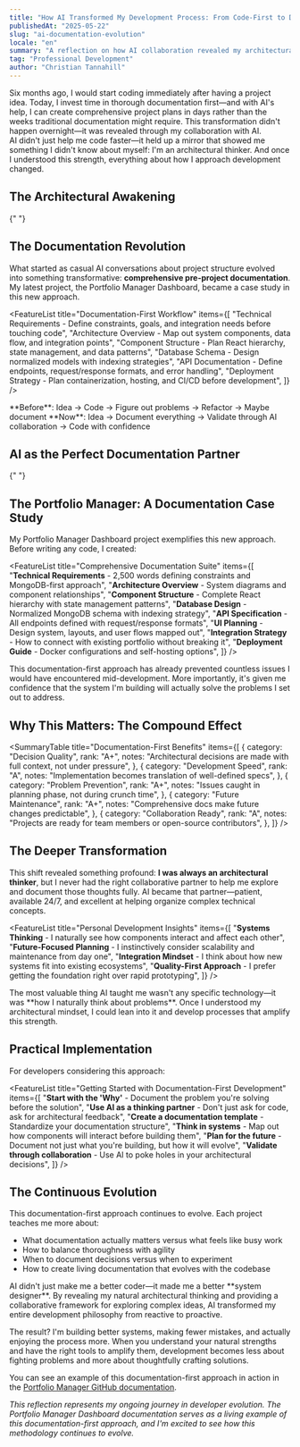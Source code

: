 ```yaml
---
title: "How AI Transformed My Development Process: From Code-First to Documentation-First"
publishedAt: "2025-05-22"
slug: "ai-documentation-evolution"
locale: "en"
summary: "A reflection on how AI collaboration revealed my architectural strengths and fundamentally changed my approach to project planning through comprehensive documentation."
tag: "Professional Development"
author: "Christian Tannahill"
---
```


<Callout type="info" title="A Developer's Evolution" icon="🌱">
  Six months ago, I would start coding immediately after having a project idea.
  Today, I invest time in thorough documentation first—and with AI's help, I can
  create comprehensive project plans in days rather than the weeks traditional
  documentation might require. This transformation didn't happen overnight—it
  was revealed through my collaboration with AI.
</Callout>

<br />

<Callout type="success" title="The Revelation" icon="💡">
  AI didn't just help me code faster—it held up a mirror that showed me
  something I didn't know about myself: I'm an architectural thinker. And once I
  understood this strength, everything about how I approach development changed.
</Callout>

## The Architectural Awakening

<SkillCategory title="Discovery Process" emoji="🔍">
  <SkillCard
    title="Pattern Recognition"
    emoji="🧩"
    summary="Through countless AI conversations, I noticed I naturally gravitated toward system design questions, component relationships, and scalability concerns rather than implementation details."
    aboveCurve="Strategic thinking over tactical execution"
    rank="A+"
  />

{" "}

<SkillCard
  title="Question Evolution"
  emoji="❓"
  summary="My questions to AI shifted from 'How do I implement X?' to 'What's the best way to structure this system?' and 'How should these components interact?'"
  aboveCurve="Systems thinking emergence"
  rank="A"
/>

  <SkillCard
    title="Documentation Impulse"
    emoji="📋"
    summary="I started asking AI to help me document decisions, create architecture diagrams, and plan component hierarchies before any implementation began."
    aboveCurve="Documentation-driven development"
    rank="A+"
  />
</SkillCategory>

## The Documentation Revolution

What started as casual AI conversations about project structure evolved into something transformative: **comprehensive pre-project documentation**. My latest project, the Portfolio Manager Dashboard, became a case study in this new approach.

<FeatureList
  title="Documentation-First Workflow"
  items={[
    "Technical Requirements - Define constraints, goals, and integration needs before touching code",
    "Architecture Overview - Map out system components, data flow, and integration points",
    "Component Structure - Plan React hierarchy, state management, and data patterns",
    "Database Schema - Design normalized models with indexing strategies",
    "API Documentation - Define endpoints, request/response formats, and error handling",
    "Deployment Strategy - Plan containerization, hosting, and CI/CD before development",
  ]}
/>

<Callout type="warning" title="The Old Way vs. The New Way" icon="⚖️">
  **Before**: Idea → Code → Figure out problems → Refactor → Maybe document
  **Now**: Idea → Document everything → Validate through AI collaboration → Code
  with confidence
</Callout>

## AI as the Perfect Documentation Partner

<SkillCategory title="AI Documentation Collaboration" emoji="🤝">
  <SkillCard
    title="Architectural Validation"
    emoji="🏗️"
    summary="AI serves as a sounding board for architectural decisions, helping validate approaches and identify potential issues before implementation."
    aboveCurve="Pre-implementation validation"
    rank="A+"
  />

{" "}

<SkillCard
  title="Documentation Structure"
  emoji="📚"
  summary="AI helps organize complex documentation into logical, navigable structures with clear reading paths for different audiences."
  aboveCurve="Information architecture expertise"
  rank="A"
/>

  <SkillCard
    title="Gap Analysis"
    emoji="🔍"
    summary="AI identifies missing documentation areas, inconsistencies, and helps ensure comprehensive coverage of all system aspects."
    aboveCurve="Systematic completeness checking"
    rank="A+"
  />
</SkillCategory>

## The Portfolio Manager: A Documentation Case Study

My Portfolio Manager Dashboard project exemplifies this new approach. Before writing any code, I created:

<FeatureList
  title="Comprehensive Documentation Suite"
  items={[
    "**Technical Requirements** - 2,500 words defining constraints and MongoDB-first approach",
    "**Architecture Overview** - System diagrams and component relationships",
    "**Component Structure** - Complete React hierarchy with state management patterns",
    "**Database Design** - Normalized MongoDB schema with indexing strategy",
    "**API Specification** - All endpoints defined with request/response formats",
    "**UI Planning** - Design system, layouts, and user flows mapped out",
    "**Integration Strategy** - How to connect with existing portfolio without breaking it",
    "**Deployment Guide** - Docker configurations and self-hosting options",
  ]}
/>

<Callout type="success" title="The Results" icon="📈">
  This documentation-first approach has already prevented countless issues I
  would have encountered mid-development. More importantly, it's given me
  confidence that the system I'm building will actually solve the problems I set
  out to address.
</Callout>

## Why This Matters: The Compound Effect

<SummaryTable
  title="Documentation-First Benefits"
  items={[
    {
      category: "Decision Quality",
      rank: "A+",
      notes:
        "Architectural decisions are made with full context, not under pressure",
    },
    {
      category: "Development Speed",
      rank: "A",
      notes: "Implementation becomes translation of well-defined specs",
    },
    {
      category: "Problem Prevention",
      rank: "A+",
      notes: "Issues caught in planning phase, not during crunch time",
    },
    {
      category: "Future Maintenance",
      rank: "A+",
      notes: "Comprehensive docs make future changes predictable",
    },
    {
      category: "Collaboration Ready",
      rank: "A",
      notes: "Projects are ready for team members or open-source contributors",
    },
  ]}
/>

## The Deeper Transformation

This shift revealed something profound: **I was always an architectural thinker**, but I never had the right collaborative partner to help me explore and document those thoughts fully. AI became that partner—patient, available 24/7, and excellent at helping organize complex technical concepts.

<FeatureList
  title="Personal Development Insights"
  items={[
    "**Systems Thinking** - I naturally see how components interact and affect each other",
    "**Future-Focused Planning** - I instinctively consider scalability and maintenance from day one",
    "**Integration Mindset** - I think about how new systems fit into existing ecosystems",
    "**Quality-First Approach** - I prefer getting the foundation right over rapid prototyping",
  ]}
/>

<Callout type="info" title="The Meta-Learning" icon="🧠">
  The most valuable thing AI taught me wasn't any specific technology—it was
  **how I naturally think about problems**. Once I understood my architectural
  mindset, I could lean into it and develop processes that amplify this
  strength.
</Callout>

## Practical Implementation

For developers considering this approach:

<FeatureList
  title="Getting Started with Documentation-First Development"
  items={[
    "**Start with the 'Why'** - Document the problem you're solving before the solution",
    "**Use AI as a thinking partner** - Don't just ask for code, ask for architectural feedback",
    "**Create a documentation template** - Standardize your documentation structure",
    "**Think in systems** - Map out how components will interact before building them",
    "**Plan for the future** - Document not just what you're building, but how it will evolve",
    "**Validate through collaboration** - Use AI to poke holes in your architectural decisions",
  ]}
/>

## The Continuous Evolution

This documentation-first approach continues to evolve. Each project teaches me more about:

- What documentation actually matters versus what feels like busy work
- How to balance thoroughness with agility
- When to document decisions versus when to experiment
- How to create living documentation that evolves with the codebase

<Callout type="success" title="The Bottom Line" icon="🎯">
  AI didn't just make me a better coder—it made me a better **system designer**.
  By revealing my natural architectural thinking and providing a collaborative
  framework for exploring complex ideas, AI transformed my entire development
  philosophy from reactive to proactive.
</Callout>

The result? I'm building better systems, making fewer mistakes, and actually enjoying the process more. When you understand your natural strengths and have the right tools to amplify them, development becomes less about fighting problems and more about thoughtfully crafting solutions.

You can see an example of this documentation-first approach in action in the [Portfolio Manager GitHub documentation](https://github.com/Cstannahill/portfolio-manager).

_This reflection represents my ongoing journey in developer evolution. The Portfolio Manager Dashboard documentation serves as a living example of this documentation-first approach, and I'm excited to see how this methodology continues to evolve._
